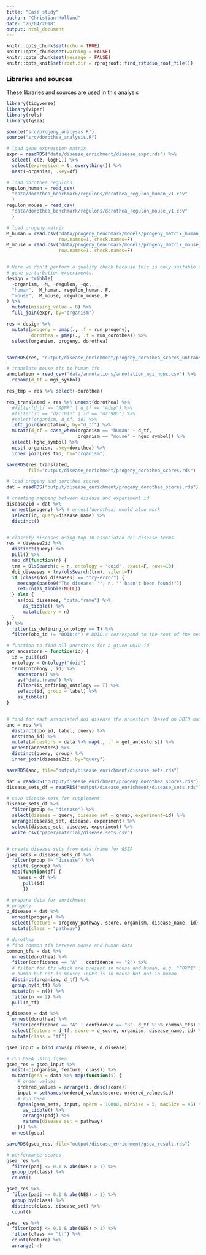 ```yaml
---
title: "Case study"
author: "Christian Holland"
date: "26/04/2018"
output: html_document
---
```

```r
knitr::opts_chunk$set(echo = TRUE)
knitr::opts_chunk$set(warning = FALSE)
knitr::opts_chunk$set(message = FALSE)
knitr::opts_knit$set(root.dir = rprojroot::find_rstudio_root_file())
```

### Libraries and sources
These libraries and sources are used in this analysis 
```r
library(tidyverse)
library(viper)
library(rols)
library(fgsea)

source("src/progeny_analysis.R")
source("src/dorothea_analysis.R")
```

```r
# load gene expression matrix
expr = readRDS("data/disease_enrichment/disease_expr.rds") %>%
  select(-c(z, logFC)) %>%
  select(expression = t, everything()) %>%
  nest(-organism, .key=df)

# load dorothea regulons
regulon_human = read_csv(
  "data/dorothea_benchmark/regulons/dorothea_regulon_human_v1.csv"
  )
regulon_mouse = read_csv(
  "data/dorothea_benchmark/regulons/dorothea_regulon_mouse_v1.csv"
  )

# load progeny matrix
M_human = read.csv("data/progeny_benchmark/models/progeny_matrix_human_v1.csv", 
                   row.names=1, check.names=F)
M_mouse = read.csv("data/progeny_benchmark/models/progeny_matrix_mouse_v1.csv", 
                   row.names=1, check.names=F)


# Here we don't perform a quality check because this is only suitable for single
# gene perturbation experiments.
design = tribble(
  ~organism, ~M, ~regulon, ~qc,
  "human",  M_human, regulon_human, F,
  "mouse",  M_mouse, regulon_mouse, F
) %>%
  mutate(missing_value = 0) %>%
  full_join(expr, by="organism")

res = design %>%
  mutate(progeny = pmap(., .f = run_progeny),
         dorothea = pmap(., .f = run_dorothea)) %>%
  select(organism, progeny, dorothea)


saveRDS(res, "output/disease_enrichment/progeny_dorothea_scores_untransated.rds")

# translate mouse tfs to human tfs
annotation = read_csv("data/annotations/annotation_mgi_hgnc.csv") %>%
  rename(d_tf = mgi_symbol)

res_tmp = res %>% select(-dorothea)

res_translated = res %>% unnest(dorothea) %>% 
  #filter(d_tf == "ADNP" | d_tf == "Adnp") %>%
  #filter(id == "dz:1012" | id == "dz:985") %>%
  #select(organism, d_tf, id) %>%
  left_join(annotation, by="d_tf") %>%
  mutate(d_tf = case_when(organism == "human" ~ d_tf,
                          organism == "mouse" ~ hgnc_symbol)) %>%
  select(-hgnc_symbol) %>%
  nest(-organism, .key=dorothea) %>%
  inner_join(res_tmp, by="organism")

saveRDS(res_translated, 
        file="output/disease_enrichment/progeny_dorothea_scores.rds")
```

```r
# load progeny and dorothea scores
dat = readRDS("output/disease_enrichment/progeny_dorothea_scores.rds")

# creating mapping between disease and experiment id
disease2id = dat %>%
  unnest(progeny) %>% # unnest(dorothea) would also work
  select(id, query=disease_name) %>%
  distinct()


# classify diseases using top 10 associated doi disease terms
res = disease2id %>%
  distinct(query) %>%
  pull() %>%
  map_df(function(n) {
  trm = OlsSearch(q = n, ontology = "doid", exact=F, rows=10)
  doi_diseases = try(olsSearch(trm), silent=T)
  if (class(doi_diseases) == "try-error") {
    message(paste0("The disease: '", n, "' hasn't been found!"))
    return(as_tibble(NULL))
  } else {
    as(doi_diseases, "data.frame") %>%
      as_tibble() %>%
      mutate(query = n)
  }
}) %>%
  filter(is_defining_ontology == T) %>%
  filter(obo_id != "DOID:4") # DOID:4 correspond to the root of the network

# function to find all ancestors for a given DOID id
get_ancestors = function(id) {
  id = pull(id)
  ontology = Ontology("doid")
  term(ontology , id) %>%
    ancestors() %>%
    as("data.frame") %>% 
    filter(is_defining_ontology == T) %>%
    select(id, group = label) %>%
    as_tibble()
}


# find for each associated doi disease the ancestors (based on DOID number)
anc = res %>% 
  distinct(obo_id, label, query) %>%
  nest(obo_id) %>% 
  mutate(ancestors = data %>% map(., .f = get_ancestors)) %>%
  unnest(ancestors) %>%
  distinct(query, group) %>%
  inner_join(disease2id, by="query")

saveRDS(anc, file="output/disease_enrichment/disease_sets.rds")
```

```r
dat = readRDS("output/disease_enrichment/progeny_dorothea_scores.rds")
disease_sets_df = readRDS("output/disease_enrichment/disease_sets.rds")

# save disease sets for supplement
disease_sets_df %>% 
  filter(group != "disease") %>%
  select(disease = query, disease_set = group, experiment=id) %>%
  arrange(disease_set, disease, experiment) %>%
  select(disease_set, disease, experiment) %>%
  write_csv("paper/material/disease_sets.csv")


# create disease sets from data frame for GSEA
gsea_sets = disease_sets_df %>%
  filter(group != "disease") %>%
  split(.$group) %>%
  map(function(df) {
    names = df %>%
      pull(id)
      })

# prepare data for enrichment
# progeny
p_disease = dat %>%
  unnest(progeny) %>%
  select(feature = progeny_pathway, score, organism, disease_name, id) %>%
  mutate(class = "pathway")

# dorothea
# find common tfs between mouse and human data
common_tfs = dat %>%
  unnest(dorothea) %>%
  filter(confidence == "A" | confidence == "B") %>%
  # filter for tfs which are present in mouse and human, e.g. "FOXP1" is in 
  # human but not in mouse; TFDP3 is in mouse but not in human
  distinct(organism, d_tf) %>%
  group_by(d_tf) %>%
  mutate(n = n()) %>%
  filter(n == 2) %>%
  pull(d_tf)

d_disease = dat %>%
  unnest(dorothea) %>%
  filter(confidence == "A" | confidence == "B", d_tf %in% common_tfs) %>%
  select(feature = d_tf, score = d_score, organism, disease_name, id) %>%
  mutate(class = "tf")

gsea_input = bind_rows(p_disease, d_disease)

# run GSEA using fgsea 
gsea_res = gsea_input %>%
  nest(-c(organism, feature, class)) %>%
  mutate(gsea = data %>% map(function(i) {
    # order values
    ordered_values = arrange(i, desc(score))
    input = setNames(ordered_values$score, ordered_values$id)
    # run GSEA
    fgsea(gsea_sets, input, nperm = 10000, minSize = 5, maxSize = 45) %>%
      as_tibble() %>%
      arrange(padj) %>%
      rename(disease_set = pathway)
    })) %>%
  unnest(gsea)

saveRDS(gsea_res, file="output/disease_enrichment/gsea_result.rds")

# performance scores
gsea_res %>%
  filter(padj <= 0.1 & abs(NES) > 1) %>%
  group_by(class) %>%
  count()

gsea_res %>%
  filter(padj <= 0.1 & abs(NES) > 1) %>%
  group_by(class) %>%
  distinct(class, disease_set) %>%
  count()

gsea_res %>%
  filter(padj <= 0.1 & abs(NES) > 1) %>%
  filter(class == "tf") %>%
  count(feature) %>%
  arrange(-n)
```
